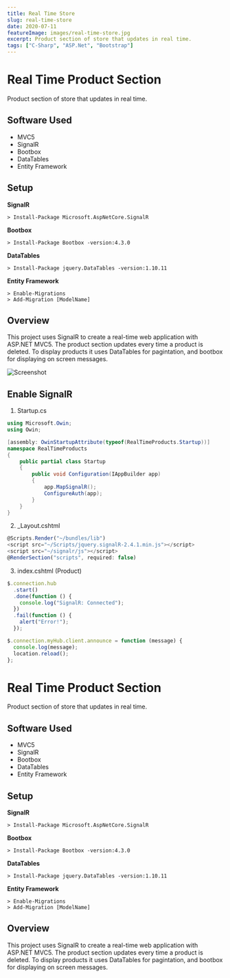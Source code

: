 ---
title: Real Time Store
slug: real-time-store
date: 2020-07-11
featureImage: images/real-time-store.jpg
excerpt: Product section of store that updates in real time.
tags: ["C-Sharp", "ASP.Net", "Bootstrap"]
---

# Real Time Product Section

Product section of store that updates in real time.

## Software Used

- MVC5
- SignalR
- Bootbox
- DataTables
- Entity Framework

## Setup

**SignalR**

```shell
> Install-Package Microsoft.AspNetCore.SignalR
```

**Bootbox**

```shell
> Install-Package Bootbox -version:4.3.0
```

**DataTables**

```shell
> Install-Package jquery.DataTables -version:1.10.11
```

**Entity Framework**

```shell
> Enable-Migrations
> Add-Migration [ModelName]
```

## Overview

This project uses SignalR to create a real-time web application with ASP.NET MVC5. The product section updates every time a product is deleted.
To display products it uses DataTables for pagintation, and bootbox for displaying on screen messages.

![Screenshot](images/screenshot.png)

## Enable SignalR

1. Startup.cs

```csharp
using Microsoft.Owin;
using Owin;

[assembly: OwinStartupAttribute(typeof(RealTimeProducts.Startup))]
namespace RealTimeProducts
{
    public partial class Startup
    {
        public void Configuration(IAppBuilder app)
        {
            app.MapSignalR();
            ConfigureAuth(app);
        }
    }
}
```

2. \_Layout.cshtml

```javascript
@Scripts.Render("~/bundles/lib")
<script src="~/Scripts/jquery.signalR-2.4.1.min.js"></script>
<script src="~/signalr/js"></script>
@RenderSection("scripts", required: false)
```

3. index.cshtml (Product)

```javascript
$.connection.hub
  .start()
  .done(function () {
    console.log("SignalR: Connected");
  })
  .fail(function () {
    alert("Error!");
  });

$.connection.myHub.client.announce = function (message) {
  console.log(message);
  location.reload();
};
```

# Real Time Product Section

Product section of store that updates in real time.

## Software Used

- MVC5
- SignalR
- Bootbox
- DataTables
- Entity Framework

## Setup

**SignalR**

```shell
> Install-Package Microsoft.AspNetCore.SignalR
```

**Bootbox**

```shell
> Install-Package Bootbox -version:4.3.0
```

**DataTables**

```shell
> Install-Package jquery.DataTables -version:1.10.11
```

**Entity Framework**

```shell
> Enable-Migrations
> Add-Migration [ModelName]
```

## Overview

This project uses SignalR to create a real-time web application with ASP.NET MVC5. The product section updates every time a product is deleted.
To display products it uses DataTables for pagintation, and bootbox for displaying on screen messages.
